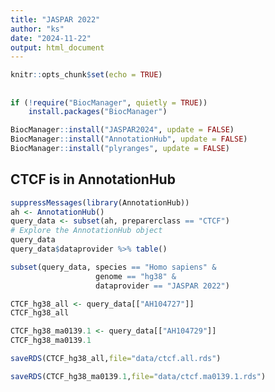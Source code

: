 ```yaml
---
title: "JASPAR 2022"
author: "ks"
date: "2024-11-22"
output: html_document
---
```


```r
knitr::opts_chunk$set(echo = TRUE)
```

## 

```r
if (!require("BiocManager", quietly = TRUE))
    install.packages("BiocManager")

BiocManager::install("JASPAR2024", update = FALSE)
BiocManager::install("AnnotationHub", update = FALSE) 
BiocManager::install("plyranges", update = FALSE)
```

## CTCF is in AnnotationHub

```r
suppressMessages(library(AnnotationHub))
ah <- AnnotationHub()
query_data <- subset(ah, preparerclass == "CTCF")
# Explore the AnnotationHub object
query_data
query_data$dataprovider %>% table()
```


```r
subset(query_data, species == "Homo sapiens" & 
                   genome == "hg38" & 
                   dataprovider == "JASPAR 2022")
```


```r
CTCF_hg38_all <- query_data[["AH104727"]]
CTCF_hg38_all
```

```r
CTCF_hg38_ma0139.1 <- query_data[["AH104729"]]
CTCF_hg38_ma0139.1
```

```r
saveRDS(CTCF_hg38_all,file="data/ctcf.all.rds")
```

```r
saveRDS(CTCF_hg38_ma0139.1,file="data/ctcf.ma0139.1.rds")
```
